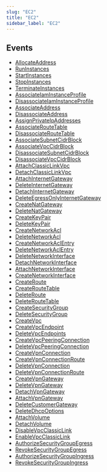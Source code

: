 ```yaml
---
slug: "EC2"
title: "EC2"
sidebar_label: "EC2"
---
```


## Events

- [AllocateAddress](/aws/threats/ec2/rules/allocateaddress)
- [RunInstances](/aws/threats/ec2/rules/runinstances)
- [StartInstances](/aws/threats/ec2/rules/startinstances)
- [StopInstances](/aws/threats/ec2/rules/stopinstances)
- [TerminateInstances](/aws/threats/ec2/rules/terminateinstances)
- [AssociateIamInstanceProfile](/aws/threats/ec2/rules/associateiaminstanceprofile)
- [DisassociateIamInstanceProfile](/aws/threats/ec2/rules/disassociateiaminstanceprofile)
- [AssociateAddress](/aws/threats/ec2/rules/associateaddress)
- [DisassociateAddress](/aws/threats/ec2/rules/disassociateaddress)
- [AssignPrivateIpAddresses](/aws/threats/ec2/rules/assignprivateipaddresses)
- [AssociateRouteTable](/aws/threats/ec2/rules/associateroutetable)
- [DisassociateRouteTable](/aws/threats/ec2/rules/disassociateroutetable)
- [AssociateSubnetCidrBlock](/aws/threats/ec2/rules/associatesubnetcidrblock)
- [AssociateVpcCidrBlock](/aws/threats/ec2/rules/associatevpccidrblock)
- [DisassociateSubnetCidrBlock](/aws/threats/ec2/rules/disassociatesubnetcidrblock)
- [DisassociateVpcCidrBlock](/aws/threats/ec2/rules/disassociatevpccidrblock)
- [AttachClassicLinkVpc](/aws/threats/ec2/rules/attachclassiclinkvpc)
- [DetachClassicLinkVpc](/aws/threats/ec2/rules/detachclassiclinkvpc)
- [AttachInternetGateway](/aws/threats/ec2/rules/attachinternetgateway)
- [DeleteInternetGateway](/aws/threats/ec2/rules/deleteinternetgateway)
- [DetachInternetGateway](/aws/threats/ec2/rules/detachinternetgateway)
- [DeleteEgressOnlyInternetGateway](/aws/threats/ec2/rules/deleteegressonlyinternetgateway)
- [CreateNatGateway](/aws/threats/ec2/rules/createnatgateway)
- [DeleteNatGateway](/aws/threats/ec2/rules/deletenatgateway)
- [CreateKeyPair](/aws/threats/ec2/rules/createkeypair)
- [DeleteKeyPair](/aws/threats/ec2/rules/deletekeypair)
- [CreateNetworkAcl](/aws/threats/ec2/rules/createnetworkacl)
- [DeleteNetworkAcl](/aws/threats/ec2/rules/deletenetworkacl)
- [CreateNetworkAclEntry](/aws/threats/ec2/rules/createnetworkaclentry)
- [DeleteNetworkAclEntry](/aws/threats/ec2/rules/deletenetworkaclentry)
- [DeleteNetworkInterface](/aws/threats/ec2/rules/deletenetworkinterface)
- [DetachNetworkInterface](/aws/threats/ec2/rules/detachnetworkinterface)
- [AttachNetworkInterface](/aws/threats/ec2/rules/attachnetworkinterface)
- [CreateNetworkInterface](/aws/threats/ec2/rules/createnetworkinterface)
- [CreateRoute](/aws/threats/ec2/rules/createroute)
- [CreateRouteTable](/aws/threats/ec2/rules/createroutetable)
- [DeleteRoute](/aws/threats/ec2/rules/deleteroute)
- [DeleteRouteTable](/aws/threats/ec2/rules/deleteroutetable)
- [CreateSecurityGroup](/aws/threats/ec2/rules/createsecuritygroup)
- [DeleteSecurityGroup](/aws/threats/ec2/rules/deletesecuritygroup)
- [CreateVpc](/aws/threats/ec2/rules/createvpc)
- [CreateVpcEndpoint](/aws/threats/ec2/rules/createvpcendpoint)
- [DeleteVpcEndpoints](/aws/threats/ec2/rules/deletevpcendpoints)
- [CreateVpcPeeringConnection](/aws/threats/ec2/rules/createvpcpeeringconnection)
- [DeleteVpcPeeringConnection](/aws/threats/ec2/rules/deletevpcpeeringconnection)
- [CreateVpnConnection](/aws/threats/ec2/rules/createvpnconnection)
- [CreateVpnConnectionRoute](/aws/threats/ec2/rules/createvpnconnectionroute)
- [DeleteVpnConnection](/aws/threats/ec2/rules/deletevpnconnection)
- [DeleteVpnConnectionRoute](/aws/threats/ec2/rules/deletevpnconnectionroute)
- [CreateVpnGateway](/aws/threats/ec2/rules/createvpngateway)
- [DeleteVpnGateway](/aws/threats/ec2/rules/deletevpngateway)
- [DetachVpnGateway](/aws/threats/ec2/rules/detachvpngateway)
- [AttachVpnGateway](/aws/threats/ec2/rules/attachvpngateway)
- [DeleteCustomerGateway](/aws/threats/ec2/rules/deletecustomergateway)
- [DeleteDhcpOptions](/aws/threats/ec2/rules/deletedhcpoptions)
- [AttachVolume](/aws/threats/ec2/rules/attachvolume)
- [DetachVolume](/aws/threats/ec2/rules/detachvolume)
- [DisableVpcClassicLink](/aws/threats/ec2/rules/disablevpcclassiclink)
- [EnableVpcClassicLink](/aws/threats/ec2/rules/enablevpcclassiclink)
- [AuthorizeSecurityGroupEgress](/aws/threats/ec2/rules/authorizesecuritygroupegress)
- [RevokeSecurityGroupEgress](/aws/threats/ec2/rules/revokesecuritygroupegress)
- [AuthorizeSecurityGroupIngress](/aws/threats/ec2/rules/authorizesecuritygroupingress)
- [RevokeSecurityGroupIngress](/aws/threats/ec2/rules/revokesecuritygroupingress)